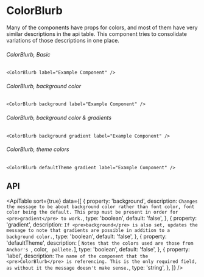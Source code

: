 

# ColorBlurb

Many of the components have props for colors, and most of them have very similar descriptions
in the api table. This component tries to consolidate variations of those descriptions in one
place.

###### ColorBlurb, Basic
```tsx live hideTitle
<ColorBlurb label="Example Component" />
```

###### ColorBlurb, background color
```tsx live hideTitle
<ColorBlurb background label="Example Component" />
```

###### ColorBlurb, background color & gradients
```tsx live hideTitle
<ColorBlurb background gradient label="Example Component" />
```

###### ColorBlurb, theme colors
```tsx live hideTitle
<ColorBlurb defaultTheme gradient label="Example Component" />
```

## API

<ApiTable sort={true} data={[
    {
        property: 'background',
        description: `Changes the message to be about background color rather than font color, font
            color being the default. This prop must be present in order for <pre>gradient</pre> to
            work.`,
        type: 'boolean',
        default: 'false',
    },
    {
        property: 'gradient',
        description: `If <pre>background</pre> is also set, updates the message to note that
            gradients are possible in addition to a background color.`,
        type: 'boolean',
        default: 'false',
    },
    {
        property: 'defaultTheme',
        description: [
            `Notes that the colors used are those from Anchor's `,
            <Link to="/theme/root-theme#colors">color</Link>,
            ` pallete.`],
        type: 'boolean',
        default: 'false',
    },
    {
        property: 'label',
        description: `The name of the component that the <pre>ColorBlurb</pre> is referencing. This
            is the only required field, as without it the message doesn't make sense.`,
        type: 'string',
    },
]} />